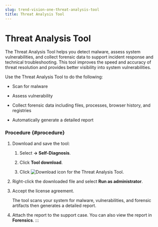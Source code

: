 ```yaml
---
slug: trend-vision-one-threat-analysis-tool
title: Threat Analysis Tool
---
```

# Threat Analysis Tool

The Threat Analysis Tool helps you detect malware, assess system vulnerabilities, and collect forensic data to support incident response and technical troubleshooting. This tool improves the speed and accuracy of threat resolution and provides better visibility into system vulnerabilities.

Use the Threat Analysis Tool to do the following:

- Scan for malware

- Assess vulnerability

- Collect forensic data including files, processes, browser history, and registries

- Automatically generate a detailed report

### Procedure {#procedure}

1.  Download and save the tool:

    1.  Select **→ Self-Diagnosis**.

    2.  Click **Tool download**.

    3.  Click ![Download icon](/images/download_icon=5c7476c2-cf15-4572-b7cd-5fc67a57d22f.webp) for the Threat Analysis Tool.

2.  Right-click the downloaded file and select **Run as administrator**.

3.  Accept the license agreement.

    The tool scans your system for malware, vulnerabilities, and forensic artifacts then generates a detailed report.

4.  Attach the report to the support case. You can also view the report in **Forensics**.
:::
